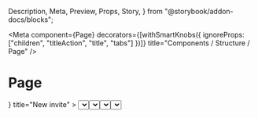   Description,
  Meta,
  Preview,
  Props,
  Story,
} from "@storybook/addon-docs/blocks";

<Meta
  component={Page}
  decorators={[withSmartKnobs({ ignoreProps: ["children", "titleAction", "title", "tabs"] })]}
  title="Components / Structure / Page"
/>

# Page

<Description of={Page} />

<Preview withToolbar>
  <Story name="Example">
    <Page
      breadcrumbs={[{ content: "Invites", url: "/invites" }]}
      tabs={
        <Tabs
          selected={0}
          tabs={[
            { content: "Single invite", id: "1" },
            { content: "Group invite", id: "2" },
          ]}
        />
      }
      title="New invite"
    >
      <FormLayout>
        <Select
          label="Visitor type"
          options={["Visitor", "Interview", "Meeting"]}
          required
        />
        <TextField label="Full name" />
        <TextField label="Private notes" multiline={3} />
        <Stack distribution="equalSpacing">
          <ButtonGroup>
            <Button>Invite</Button>
            <Button outline>Invite and add another</Button>
          </ButtonGroup>
          <Button plain>Cancel</Button>
        </Stack>
      </FormLayout>
    </Page>
  </Story>
</Preview>

<Props of={Page} />

## Usage

### Default page

Use for detail pages, which should have pagination and breadcrumbs, and also often have
several actions.

### Page with breadcrumb

Use when you want to present the user with a quick way to navigate where they came from.

<Preview>
  <Story name="Page with breadcrumb">
    <Page
      breadcrumbs={[{ content: "Invites", url: "/invites" }]}
      title="New invite"
    />
  </Story>
</Preview>

### Page with title action

Use when exposing additional components on the right of the page title.

<Preview>
  <Story name="Page with title action">
    <Page
      title="10 visitors"
      titleAction={
        <Stack spacing="extraLoose">
          <TextField label="Search" type="search" />
          <Button>New visitor</Button>
        </Stack>
      }
    />
  </Story>
</Preview>

### Page with custom title

Pass in a custom title component.

<Preview>
  <Story name="Page with custom title">
      <Page
        breadcrumbs={
          [
            {
              content: "Home",
              url: window.location.origin
            }
          ]
        }
        title={
          <Stack>
            <img
              src="https://envoy.com/images/icons/products/desks-app.png"
              alt="Envoy desks"
              height={60}
              width={60}
            />
            <Stack
              distribution="center"
              vertical
            >
              <Stack>
                <Heading>Desks</Heading>
                <Heading secondary>by Envoy</Heading>
              </Stack>
              <Heading secondary>Easy desk booking for the hybrid workplace</Heading>
            </Stack>
          </Stack>
        }
      />
  </Story>
</Preview>

### Standalone page

When building a standalone app, page gets rounded borders and a background wrapper.

<Preview>
  <Story name="Standalone">
    <EmbeddedContext.Provider value={false}>
      <Page title="Standalone page" />
    </EmbeddedContext.Provider>
  </Story>
</Preview>

### Without title

When building an embedded plugin, omit the entire title prop to remove the header. Any
breadcrumb and title actions that you define will not be rendered too.

<Preview>
  <Story name="Without title">
    <Page>
      <FormLayout>
        <Select
          label="Visitor type"
          options={["Visitor", "Interview", "Meeting"]}
          required
        />
      </FormLayout>
    </Page>
  </Story>
</Preview>

### Transparent page

An alternate variant of pages are the transparent pages, typically found on pages where
the primary intent is data display. These pages will not be wrapped in a shadowed white
background.

<Preview>
  <Story name="Transparent">
    <div style={{ backgroundColor: "#f6f6f9" }}>
      <Page
        title="Deliveries analytics"
        titleAction={
          <Stack alignment="trailing">
            <Select
              label="Delivery area"
              labelHidden
              options={["All delivery areas"]}
            />
            <Select label="Date range" labelHidden options={["Last 7 days"]} />
            <Button outline>Export</Button>
          </Stack>
        }
        transparent
      >
        <Stack distribution="fillEvenly" spacing="extraLoose">
          <Stack distribution="fillEvenly" spacing="extraLoose" wrap={false}>
            <Card shadow>
              <Stack vertical>
                <Heading element="h3" secondary>
                  Deliveries scanned
                </Heading>
                <DisplayText secondary size="extraLarge">
                  57
                </DisplayText>
              </Stack>
            </Card>
            <Card shadow>
              <Stack vertical>
                <Heading element="h3" secondary>
                  Avg deliveries/week
                </Heading>
                <DisplayText secondary size="extraLarge">
                  57
                </DisplayText>
              </Stack>
            </Card>
          </Stack>
          <Stack distribution="fillEvenly" spacing="extraLoose" wrap={false}>
            <Card shadow>
              <Stack vertical>
                <Heading element="h3" secondary>
                  Total hours saved
                </Heading>
                <DisplayText secondary size="extraLarge">
                  50
                </DisplayText>
              </Stack>
            </Card>
            <Card shadow>
              <Stack vertical>
                <Heading element="h3" secondary>
                  Avg time to pick-up
                </Heading>
                <DisplayText secondary size="extraLarge">
                  35h:45m
                </DisplayText>
              </Stack>
            </Card>
          </Stack>
        </Stack>
      </Page>
    </div>
  </Story>
</Preview>
